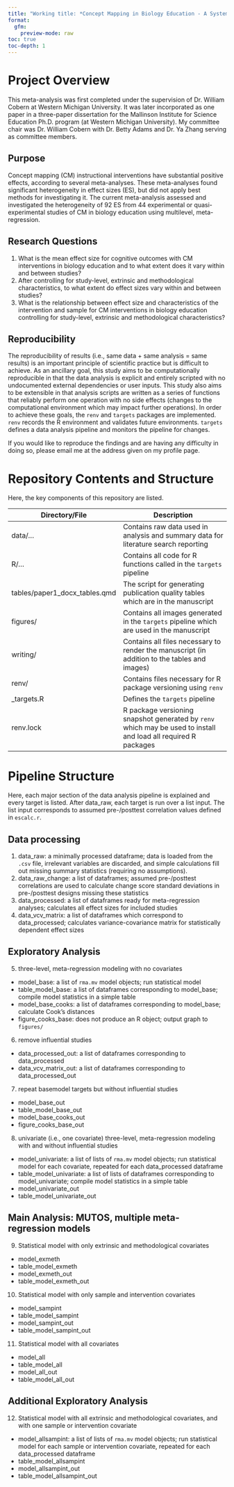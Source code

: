 ---
title: "Working title: *Concept Mapping in Biology Education - A Systematic Review and Meta-Analysis.*"
format: 
  gfm: 
    preview-mode: raw
toc: true
toc-depth: 1
---

# Project Overview
This meta-analysis was first completed under the supervision of Dr. William Cobern at Western Michigan University.
It was later incorporated as one paper in a three-paper dissertation for the Mallinson Institute for Science Education Ph.D. program (at Western Michigan University). 
My committee chair was Dr. William Cobern with Dr. Betty Adams and Dr. Ya Zhang serving as committee members.

## Purpose
Concept mapping (CM) instructional interventions have substantial positive effects, according to several meta-analyses. 
These meta-analyses found significant heterogeneity in effect sizes (ES), but did not apply best methods for investigating it. 
The current meta-analysis assessed and investigated the heterogeneity of 92 ES from 44 experimental or quasi-experimental studies of CM in biology education using multilevel, meta-regression. 

## Research Questions
1. What is the mean effect size for cognitive outcomes with CM interventions in biology education and to what extent does it vary within and between studies?
2. After controlling for study-level, extrinsic and methodological characteristics, to what extent do effect sizes vary within and between studies?
3. What is the relationship between effect size and characteristics of the intervention and sample for CM interventions in biology education controlling for study-level, extrinsic and methodological characteristics?

## Reproducibility
The reproducibility of results (i.e., same data + same analysis = same results) is an important principle of scientific practice but is difficult to achieve.
As an ancillary goal, this study aims to be computationally reproducible in that the data analysis is explicit and entirely scripted with no undocumented external dependencies or user inputs. 
This study also aims to be extensible in that analysis scripts are written as a series of functions that reliably perform one operation with no side effects (changes to the computational environment which may impact further operations).
In order to achieve these goals, the `renv` and `targets` packages are implemented.
`renv` records the R environment and validates future environments.
`targets` defines a data analysis pipeline and monitors the pipeline for changes.

If you would like to reproduce the findings and are having any difficulty in doing so, please email me at the address given on my profile page.

# Repository Contents and Structure
Here, the key components of this repository are listed.

| Directory/File | Description                                             |
| -------------- | ------------------------------------------------------- |
| data/... | Contains raw data used in analysis and summary data for literature search reporting |
| R/... | Contains all code for R functions called in the `targets` pipeline |
| tables/paper1_docx_tables.qmd | The script for generating publication quality tables which are in the manuscript |
| figures/ | Contains all images generated in the `targets` pipeline which are used in the manuscript |
| writing/ | Contains all files necessary to render the manuscript (in addition to the tables and images) |
| renv/ | Contains files necessary for R package versioning using `renv` |
| _targets.R | Defines the `targets` pipeline |
| renv.lock | R package versioning snapshot generated by `renv` which may be used to install and load all required R packages |

# Pipeline Structure
Here, each major section of the data analysis pipeline is explained and every target is listed.
After data_raw, each target is run over a list input.
The list input corresponds to assumed pre-/posttest correlation values defined in `escalc.r`.

## Data processing
1. data_raw: a minimally processed dataframe; data is loaded from the `.csv` file, irrelevant variables are discarded, and simple calculations fill out missing summary statistics (requiring no assumptions).
2. data_raw_change: a list of dataframes; assumed pre-/posttest correlations are used to calculate change score standard deviations in pre-/posttest designs missing these statistics
3.  data_processed: a list of dataframes ready for meta-regression analyses; calculates all effect sizes for included studies
4. data_vcv_matrix: a list of dataframes which correspond to data_processed; calculates variance-covariance matrix for statistically dependent effect sizes

## Exploratory Analysis
5. three-level, meta-regression modeling with no covariates
  - model_base: a list of `rma.mv` model objects; run statistical model
  - table_model_base: a list of dataframes corresponding to model_base; compile model statistics in a simple table
  - model_base_cooks: a list of dataframes corresponding to model_base; calculate Cook's distances
  - figure_cooks_base: does not produce an R object; output graph to `figures/`
6. remove influential studies
  - data_processed_out: a list of dataframes corresponding to data_processed
  - data_vcv_matrix_out: a list of dataframes corresponding to data_processed_out
7. repeat basemodel targets but without influential studies
  - model_base_out
  - table_model_base_out
  - model_base_cooks_out
  - figure_cooks_base_out
8. univariate (i.e., one covariate) three-level, meta-regression modeling with and without influential studies
  - model_univariate: a list of lists of `rma.mv` model objects; run statistical model for each covariate, repeated for each data_processed dataframe
  - table_model_univariate: a list of lists of dataframes corresponding to model_univariate; compile model statistics in a simple table
  - model_univariate_out
  - table_model_univariate_out

## Main Analysis: MUTOS, multiple meta-regression models
9. Statistical model with only extrinsic and methodological covariates
  - model_exmeth
  - table_model_exmeth
  - model_exmeth_out
  - table_model_exmeth_out

10. Statistical model with only sample and intervention covariates
  - model_sampint
  - table_model_sampint
  - model_sampint_out
  - table_model_sampint_out

11. Statistical model with all covariates
  - model_all
  - table_model_all
  - model_all_out
  - table_model_all_out

## Additional Exploratory Analysis
12. Statistical model with all extrinsic and methodological covariates, and with one sample or intervention covariate
  - model_allsampint:  a list of lists of `rma.mv` model objects; run statistical model for each sample or intervention covariate, repeated for each data_processed dataframe
  - table_model_allsampint
  - model_allsampint_out
  - table_model_allsampint_out